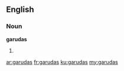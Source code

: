 ==English==

===Noun===
'''garudas'''

# {{plural of|garuda}}

[[ar:garudas]]
[[fr:garudas]]
[[ku:garudas]]
[[my:garudas]]